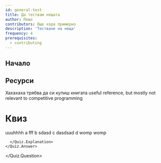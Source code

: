 ```yaml
---
id: general-test
title: Да тествам нещата
author: Пешо
contributors: Още хора примерно
description: 'Тестване на неща'
frequency: 4
prerequisites:
  - contributing
---
```



## Начало

## Ресурси
<Resources>
	<Resource
		source="Comp. Physics"
		title="Intro to dim analysis"
		url="https://worldscientific.com/worldscibooks/10.1142/10817"
		starred
	>
		Хахахаха трябва да си купиш книгата
	</Resource>
	<Resource
		source="Google"
		title="C++ Style Guide"
		url="https://google.github.io/styleguide/cppguide.html"
	>
		useful reference, but mostly not relevant to competitive programming
	</Resource>
</Resources>

<Problems problems="test-problem"/>

<FocusProblem problem="focusProblem"/>

# Квиз
<Quiz>
  <Quiz.Question>
    uuuhhhh
    <Quiz.Answer correct>
      a
      <Quiz.Explanation>
        fff
      </Quiz.Explanation>
    </Quiz.Answer>
    <Quiz.Answer correct>
      b
      <Quiz.Explanation>
        sdasd
      </Quiz.Explanation>
    </Quiz.Answer>
    <Quiz.Answer correct>
      c
      <Quiz.Explanation>
        dasdsad
      </Quiz.Explanation>
    </Quiz.Answer>
    <Quiz.Answer>
      d
      <Quiz.Explanation>
        womp womp
        
      </Quiz.Explanation>
    </Quiz.Answer>
  </Quiz.Question>
</Quiz>


